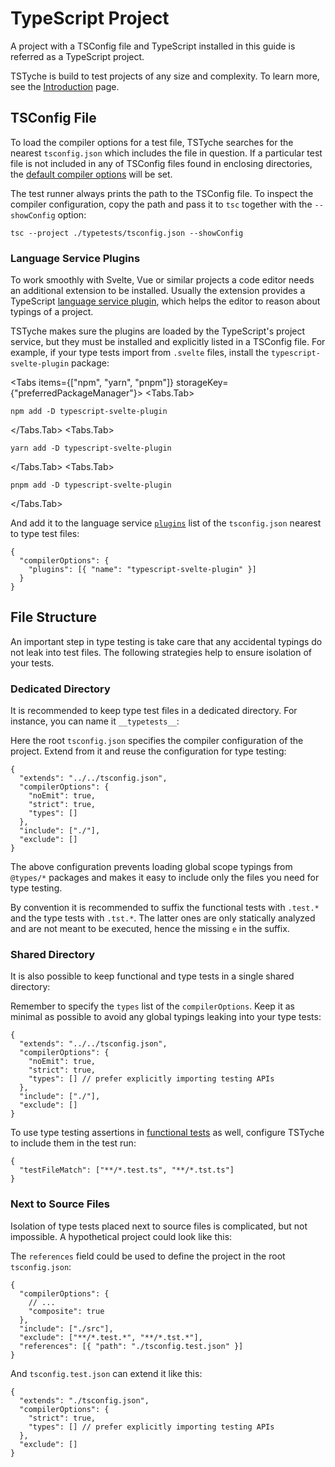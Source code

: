 
# TypeScript Project

A project with a TSConfig file and TypeScript installed in this guide is referred as a TypeScript project.

<Note>

TSTyche is build to test projects of any size and complexity. To learn more, see the [Introduction](./introduction.mdx) page.

</Note>

## TSConfig File

To load the compiler options for a test file, TSTyche searches for the nearest `tsconfig.json` which includes the file in question. If a particular test file is not included in any of TSConfig files found in enclosing directories, the [default compiler options](./javascript-project.mdx#default-compiler-options) will be set.

<Tip>

The test runner always prints the path to the TSConfig file. To inspect the compiler configuration, copy the path and pass it to `tsc` together with the `--showConfig` option:

```shell
tsc --project ./typetests/tsconfig.json --showConfig
```

</Tip>

### Language Service Plugins

To work smoothly with Svelte, Vue or similar projects a code editor needs an additional extension to be installed. Usually the extension provides a TypeScript [language service plugin](https://github.com/microsoft/TypeScript/wiki/Writing-a-Language-Service-Plugin), which helps the editor to reason about typings of a project.

TSTyche makes sure the plugins are loaded by the TypeScript's project service, but they must be installed and explicitly listed in a TSConfig file. For example, if your type tests import from `.svelte` files, install the `typescript-svelte-plugin` package:

<Tabs items={["npm", "yarn", "pnpm"]} storageKey={"preferredPackageManager"}>
<Tabs.Tab>

```shell
npm add -D typescript-svelte-plugin
```

</Tabs.Tab>
<Tabs.Tab>

```shell
yarn add -D typescript-svelte-plugin
```

</Tabs.Tab>
<Tabs.Tab>

```shell
pnpm add -D typescript-svelte-plugin
```

</Tabs.Tab>
</Tabs>

And add it to the language service [`plugins`](https://typescriptlang.org/tsconfig#plugins) list of the `tsconfig.json` nearest to type test files:

```jsonc
{
  "compilerOptions": {
    "plugins": [{ "name": "typescript-svelte-plugin" }]
  }
}
```

## File Structure

An important step in type testing is take care that any accidental typings do not leak into test files. The following strategies help to ensure isolation of your tests.

### Dedicated Directory

It is recommended to keep type test files in a dedicated directory. For instance, you can name it `__typetests__`:

<FileTree>
  <FileTree.Folder name="src" defaultOpen>
    <FileTree.Folder name="__typetests__" defaultOpen>
      <FileTree.File name="MethodLikeKeys.tst.ts" />
      <FileTree.File name="tsconfig.json" />
    </FileTree.Folder>
    <FileTree.File name="MethodLikeKeys.ts" />
  </FileTree.Folder>
  <FileTree.File name="package.json" />
  <FileTree.File name="tsconfig.json" />
</FileTree>

Here the root `tsconfig.json` specifies the compiler configuration of the project. Extend from it and reuse the configuration for type testing:

```jsonc filename="./src/__typetests__/tsconfig.json"
{
  "extends": "../../tsconfig.json",
  "compilerOptions": {
    "noEmit": true,
    "strict": true,
    "types": []
  },
  "include": ["./"],
  "exclude": []
}
```

The above configuration prevents loading global scope typings from `@types/*` packages and makes it easy to include only the files you need for type testing.

<Tip>

By convention it is recommended to suffix the functional tests with `.test.*` and the type tests with `.tst.*`. The latter ones are only statically analyzed and are not meant to be executed, hence the missing `e` in the suffix.

</Tip>

### Shared Directory

It is also possible to keep functional and type tests in a single shared directory:

<FileTree>
  <FileTree.Folder name="src" defaultOpen>
    <FileTree.Folder name="__tests__" defaultOpen>
      <FileTree.File name="MethodLikeKeys.tst.ts" />
      <FileTree.File name="secondItem.test.ts" />
      <FileTree.File name="tsconfig.json" />
    </FileTree.Folder>
    <FileTree.File name="MethodLikeKeys.ts" />
    <FileTree.File name="secondItem.ts" />
  </FileTree.Folder>
  <FileTree.File name="package.json" />
  <FileTree.File name="tsconfig.json" />
  <FileTree.File name="tstyche.config.json" />
</FileTree>

Remember to specify the `types` list of the `compilerOptions`. Keep it as minimal as possible to avoid any global typings leaking into your type tests:

```jsonc filename="./src/__tests__/tsconfig.json"
{
  "extends": "../../tsconfig.json",
  "compilerOptions": {
    "noEmit": true,
    "strict": true,
    "types": [] // prefer explicitly importing testing APIs
  },
  "include": ["./"],
  "exclude": []
}
```

To use type testing assertions in [functional tests](./test-runner.mdx#functional-tests) as well, configure TSTyche to include them in the test run:

```jsonc filename="./tstyche.config.json"
{
  "testFileMatch": ["**/*.test.ts", "**/*.tst.ts"]
}
```

### Next to Source Files

Isolation of type tests placed next to source files is complicated, but not impossible. A hypothetical project could look like this:

<FileTree>
  <FileTree.Folder name="src" defaultOpen>
    <FileTree.File name="MethodLikeKeys.ts" />
    <FileTree.File name="MethodLikeKeys.tst.ts" />
    <FileTree.File name="secondItem.ts" />
    <FileTree.File name="secondItem.test.ts" />
  </FileTree.Folder>
  <FileTree.File name="package.json" />
  <FileTree.File name="tsconfig.json" />
  <FileTree.File name="tsconfig.test.json" />
  <FileTree.File name="tstyche.config.json" />
</FileTree>

The `references` field could be used to define the project in the root `tsconfig.json`:

```jsonc filename="./tsconfig.json"
{
  "compilerOptions": {
    // ...
    "composite": true
  },
  "include": ["./src"],
  "exclude": ["**/*.test.*", "**/*.tst.*"],
  "references": [{ "path": "./tsconfig.test.json" }]
}
```

And `tsconfig.test.json` can extend it like this:

```jsonc filename="./tsconfig.test.json"
{
  "extends": "./tsconfig.json",
  "compilerOptions": {
    "strict": true,
    "types": [] // prefer explicitly importing testing APIs
  },
  "exclude": []
}
```
